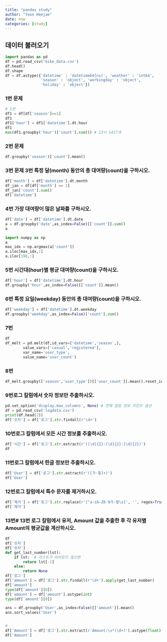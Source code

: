 ```yaml
---
title: "pandas study"
author: "Yoon Heejae"
date: now
categories: [study]
---
```


## 데이터 불러오기
```python
import pandas as pd
df = pd.read_csv('bike_data.csv')
df.head()
df.shape
df = df.astype({'datetime' : 'datetime64[ns]', 'weather' : 'int64', 
                'season' : 'object', 'workingday' : 'object', 
                'holiday' : 'object'})
```

### 1번 문제
```python
# 1번
df1 = df[df['season']==1]
df1
df1['hour'] = df1['datetime'].dt.hour
df1
max(df1.groupby('hour')['count'].sum()) # 13시 1417개
```

### 2번 문제
```python
df.groupby('season')['count'].mean()
```

### 3번 문제 3번 특정 달(month) 동안의 총 대여량(count)을 구하시오.
```python
df['month'] = df['datetime'].dt.month
df_jan = df[df['month'] == 1]
df_jan['count'].sum()
df['datetime']
```

### 4번 가장 대여량이 많은 날짜를 구하시오.
```python
df['date'] = df['datetime'].dt.date
a = df.groupby('date',as_index=False)[['count']].sum()
a

import numpy as np
a
max_idx = np.argmax(a['count'])
a.iloc[max_idx,:]
a.iloc[198,:]
```

### 5번 시간대(hour)별 평균 대여량(count)을 구하시오.
```python
df['hour'] = df['datetime'].dt.hour
df.groupby('hour',as_index=False)[['count']].mean()
```

### 6번 특정 요일(weekday) 동안의 총 대여량(count)을 구하시오.
```python
df['weekday'] = df['datetime'].dt.weekday
df.groupby('weekday',as_index=False)['count'].sum()
```

### 7번
```python
df
df_melt = pd.melt(df,id_vars=['datetime','season',],
        value_vars=['casual','registered'],
        var_name='user_type',
        value_name='user_count')
```

### 8번
```python
df_melt.groupby(['season','user_type'])[['user_count']].mean().reset_index()
```

### 9번로그 칼럼에서 숫자 정보만 추출하시오.
```python
pd.set_option('display.max_columns', None) # 전체 칼럼 정보 프린트 옵션
df = pd.read_csv('logdata.csv')
print(df.head(2))
df['숫자'] = df['로그'].str.findall(r'\d+')
```

### 10번로그 칼럼에서 모든 시간 정보를 추출하시오.
```python
df['시간'] = df['로그'].str.extract(r'([\d]{2}:[\d]{2}:[\d]{2})')
df
```

### 11번로그 칼럼에서 한글 정보만 추출하시오.
```python
df['User'] = df['로그'].str.extract(r'([가-힣]+)')
df['User']
```

### 12번로그 칼럼에서 특수 문자를 제거하시오.
```python
df['제거'] = df['로그'].str.replace(r'[^a-zA-Z0-9가-힣\s]', '', regex=True)
df['제거']
```

### 13번# 13번 로그 칼럼에서 유저, Amount 값을 추출한 후 각 유저별 Amount의 평균값을 계산하시오.
```python
df
df['숫자']
df['숫자']
def get_last_number(lst):
    if lst:  # 리스트가 비어있지 않으면
        return lst[-1]
    else:
        return None
df['로그']
df['amount'] = df['로그'].str.findall(r'\d+').apply(get_last_number)
df['amount']
type(df['amount'][0])
df['amount'] = df['amount'].astype(int)
type(df['amount'][0])

ans = df.groupby('User',as_index=False)[['amount']].mean()
ans.sort_values('User')


#
df['Amount'] = df['로그'].str.extract(r'Amount:\s*(\d+)').astype(float)
df['Amount']
```

